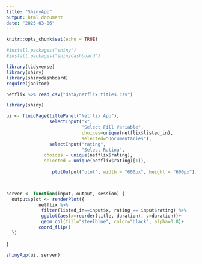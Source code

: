 ```yaml
---
title: "ShinyApp"
output: html_document
date: "2025-03-06"
---
```


```r
knitr::opts_chunk$set(echo = TRUE)
```

```r
#install.packages("shiny")
#install.packages("shinydashboard")
```

```r
library(tidyverse)
library(shiny)
library(shinydashboard)
require(janitor)
```

```r
netflix %>% read_csv("data/netflix_titles.csv")
```


```r
library(shiny)

ui <- fluidPage(titlePanel("Netflix App"),
                selectInput("x",
                            "Select Fill Variable",
                            choices=unique(netflix$listed_in),
                            selected="Documentaries"),
                selectInput("rating",
                            "Select Rating",
              choices = unique(netflix$rating),
              selected = unique(netflix$rating)[1]),
              
                 plotOutput("plot", width = "600px", height = "600px"))
  


server <- function(input, output, session) {
  output$plot <- renderPlot({
            netflix %>% 
             filter(listed_in==input$x, rating == input$rating) %>% 
             ggplot(aes(x=reorder(title, duration), y=duration))+
             geom_col(fill="steelblue", color="black", alpha=0.8)+
            coord_flip()
  })
  
}

shinyApp(ui, server)
```

```r

```


